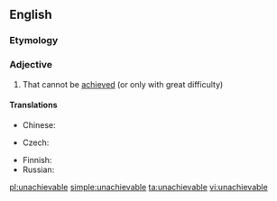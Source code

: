 ==English==

===Etymology===
{{prefix|un|achievable}}

===Adjective===
{{en-adj}}

# That cannot be [[achieved]] (or only with great difficulty)

====Translations====
{{trans-top|that cannot be achieved}}
* Chinese:
*: {{trreq|Mandarin}}
* Czech: {{t-|cs|nedosažitelný|m}}
{{trans-mid}}
* Finnish: {{t|fi|saavuttamaton}}
* Russian: {{t|ru|недостижимый|tr=nedostižímyj|sc=Cyrl}}
{{trans-bottom}}

[[pl:unachievable]]
[[simple:unachievable]]
[[ta:unachievable]]
[[vi:unachievable]]